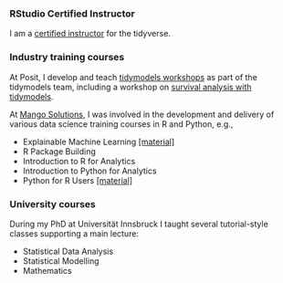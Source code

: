 
### RStudio Certified Instructor

I am a [certified instructor](https://education.rstudio.com/trainers/) for the tidyverse.

### Industry training courses

At Posit, I develop and teach [tidymodels workshops](https://workshops.tidymodels.org/) as part of the tidymodels team, including a workshop on [survival analysis with tidymodels](https://hfrick.github.io/tidymodels-survival-workshop/).

At [Mango Solutions](https://www.mango-solutions.com/training/r-training/), I was involved in the development and delivery of various data science training courses in R and Python, e.g.,

- Explainable Machine Learning [[material]](https://github.com/MangoTheCat/explainable-machine-learning-workshop)
- R Package Building
- Introduction to R for Analytics
- Introduction to Python for Analytics
- Python for R Users [[material]](https://github.com/MangoTheCat/python-for-r-users-workshop)

### University courses

During my PhD at Universit&auml;t Innsbruck I taught several tutorial-style classes supporting a main lecture:

- Statistical Data Analysis
- Statistical Modelling
- Mathematics
